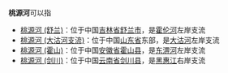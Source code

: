'''桃源河'''可以指
*[[桃源河_(舒兰)|桃源河 (舒兰)]]：位于中国[[吉林省|吉林省]][[舒兰市|舒兰市]]，是[[霍伦河|霍伦河]]左岸支流
*[[桃源河_(大沽河支流)|桃源河 (大沽河支流)]]：位于中国[[山东省|山东省]]东部，是[[大沽河|大沽河]]左岸支流
*[[桃源河_(霍山)|桃源河 (霍山)]]：位于中国[[安徽省|安徽省]][[霍山县|霍山县]]，是[[东淠河|东淠河]]左岸支流
*[[桃源河_(剑川)|桃源河 (剑川)]]：位于中国[[云南省|云南省]][[剑川县|剑川县]]，是[[黑惠江|黑惠江]]右岸支流
{{disambig|T|Cat=三字中国地名消歧义}}